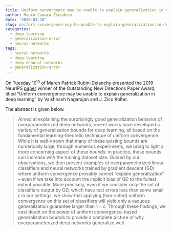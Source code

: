 ```yaml
---
title: Uniform convergence may be unable to explain generalization in deep learning
author: Mauro Camara Escudero
date: '2020-03-10'
slug: uniform-convergence-may-be-unable-to-explain-generalization-in-deep-learning
categories:
  - deep-learning
  - generalization-error
  - neural-networks
tags:
  - neural-networks
  - deep-learning
  - deep-neaural-networks
  - generalization-error
---
```

On Tuesday 10$^{\text{th}}$ of March Patrick Rubin-Delanchy presented the 2019 NeurIPS [paper](https://arxiv.org/pdf/1902.04742.pdf) winner of the Outstanding New Directions Paper Award, titled "Uniform convergence may be unable to explain generalization in deep learning" by Vaishnavh Nagarajan and J. Zico Kolter.

The abstract is given below.

> Aimed at explaining the surprisingly good generalization behavior of overparameterized deep networks, recent works have developed a variety of generalization
bounds for deep learning, all based on the fundamental learning-theoretic technique
of uniform convergence. While it is well-known that many of these existing bounds
are numerically large, through numerous experiments, we bring to light a more
concerning aspect of these bounds: in practice, these bounds can increase with
the training dataset size. Guided by our observations, we then present examples
of overparameterized linear classifiers and neural networks trained by gradient
descent (GD) where uniform convergence provably cannot “explain generalization”
– even if we take into account the implicit bias of GD to the fullest extent possible.
More precisely, even if we consider only the set of classifiers output by GD, which
have test errors less than some small $\epsilon$ in our settings, we show that applying
(two-sided) uniform convergence on this set of classifiers will yield only a vacuous
generalization guarantee larger than 1 − $\epsilon$. Through these findings, we cast doubt
on the power of uniform convergence-based generalization bounds to provide a
complete picture of why overparameterized deep networks generalize well